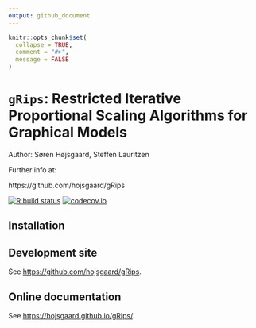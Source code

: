```yaml
---
output: github_document
---
```


<!-- README.md is generated from README.Rmd. Please edit only README.Rmd! -->

```r
knitr::opts_chunk$set(
  collapse = TRUE,
  comment = "#>",
  message = FALSE
)
```

# `gRips`: Restricted Iterative Proportional Scaling Algorithms for Graphical Models

Author: Søren Højsgaard,  Steffen Lauritzen

Further info at:

https://github.com/hojsgaard/gRips

<!-- badges: start -->
[![R build status](https://github.com/r-cas/caracas/workflows/R-CMD-check/badge.svg)](https://github.com/r-cas/caracas/actions) 
[![codecov.io](https://codecov.io/gh/r-cas/caracas/branch/master/graphs/badge.svg)](https://app.codecov.io/gh/r-cas/caracas?branch=master)
<!-- badges: end -->
  
## Installation

## Development site

See <https://github.com/hojsgaard/gRips>.

## Online documentation

See <https://hojsgaard.github.io/gRips/>.

